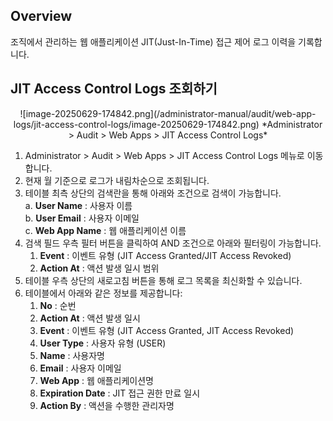 ## Overview

조직에서 관리하는 웹 애플리케이션 JIT(Just-In-Time) 접근 제어 로그 이력을 기록합니다.

## JIT Access Control Logs 조회하기

<p align="center">
![image-20250629-174842.png](/administrator-manual/audit/web-app-logs/jit-access-control-logs/image-20250629-174842.png)
*Administrator &gt; Audit &gt; Web Apps &gt; JIT Access Control Logs*
</p>

1. Administrator &gt; Audit &gt; Web Apps &gt; JIT Access Control Logs 메뉴로 이동합니다.
2. 현재 월 기준으로 로그가 내림차순으로 조회됩니다.
3. 테이블 최측 상단의 검색란을 통해 아래와 조건으로 검색이 가능합니다.<br/>a.  **User Name**  : 사용자 이름<br/>b.  **User Email**  : 사용자 이메일<br/>c.  **Web App Name**  : 웹 애플리케이션 이름
4. 검색 필드 우측 필터 버튼을 클릭하여 AND 조건으로 아래와 필터링이 가능합니다.
    1.  **Event**  : 이벤트 유형 (JIT Access Granted/JIT Access Revoked)
    2.  **Action At**  : 액션 발생 일시 범위
5. 테이블 우측 상단의 새로고침 버튼을 통해 로그 목록을 최신화할 수 있습니다.
6. 테이블에서 아래와 같은 정보를 제공합니다:
    1.  **No**  : 순번
    2.  **Action At**  : 액션 발생 일시
    3.  **Event**  : 이벤트 유형 (JIT Access Granted, JIT Access Revoked)
    4.  **User Type**  : 사용자 유형 (USER)
    5.  **Name**  : 사용자명
    6.  **Email**  : 사용자 이메일
    7.  **Web App**  : 웹 애플리케이션명
    8.  **Expiration Date**  : JIT 접근 권한 만료 일시
    9.  **Action By**  : 액션을 수행한 관리자명
